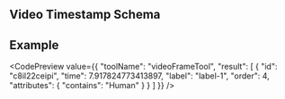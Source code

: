 
## Video Timestamp Schema

<JsonSchemaTable schema={jsonschema} />

## Example

<CodePreview value={{
  "toolName": "videoFrameTool",
  "result": [
    {
      "id": "c8il22ceipi",
      "time": 7.917824773413897,
      "label": "label-1",
      "order": 4,
      "attributes": {
        "contains": "Human"
      }
    }
  ]
}} />
